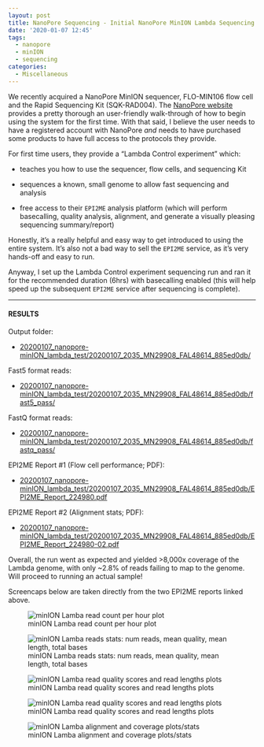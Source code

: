 ```yaml
---
layout: post
title: NanoPore Sequencing - Initial NanoPore MinION Lambda Sequencing Test
date: '2020-01-07 12:45'
tags:
  - nanopore
  - minION
  - sequencing
categories:
  - Miscellaneous
---
```

We recently acquired a NanoPore MinION sequencer, FLO-MIN106 flow cell and the Rapid Sequencing Kit (SQK-RAD004). The [NanoPore website](https://community.nanoporetech.com/guides/minion/rapid/introduction) provides a pretty thorough an user-friendly walk-through of how to begin using the system for the first time. With that said, I believe the user needs to have a registered account with NanoPore _and_ needs to have purchased some products to have full access to the protocols they provide.

For first time users, they provide a "Lambda Control experiment" which:

- teaches you how to use the sequencer, flow cells, and sequencing Kit

- sequences a known, small genome to allow fast sequencing and analysis

- free access to their `EPI2ME` analysis platform (which will perform basecalling, quality analysis, alignment, and generate a visually pleasing sequencing summary/report)

Honestly, it's a really helpful and easy way to get introduced to using the entire system. It's also not a bad way to sell the `EPI2ME` service, as it's very hands-off and easy to run.

Anyway, I set up the Lambda Control experiment sequencing run and ran it for the recommended duration (6hrs) with basecalling enabled (this will help speed up the subsequent `EPI2ME` service after sequencing is complete).

---

#### RESULTS

Output folder:

- [20200107_nanopore-minION_lambda_test/20200107_2035_MN29908_FAL48614_885ed0db/](https://gannet.fish.washington.edu/Atumefaciens/20200107_nanopore-minION_lambda_test/20200107_2035_MN29908_FAL48614_885ed0db/)

Fast5 format reads:

 - [20200107_nanopore-minION_lambda_test/20200107_2035_MN29908_FAL48614_885ed0db/fast5_pass/](https://gannet.fish.washington.edu/Atumefaciens/20200107_nanopore-minION_lambda_test/20200107_2035_MN29908_FAL48614_885ed0db/fast5_pass/)

 FastQ format reads:

 - [20200107_nanopore-minION_lambda_test/20200107_2035_MN29908_FAL48614_885ed0db/fastq_pass/](https://gannet.fish.washington.edu/Atumefaciens/20200107_nanopore-minION_lambda_test/20200107_2035_MN29908_FAL48614_885ed0db/fastq_pass/)

 EPI2ME Report \#1 (Flow cell performance; PDF):

 - [20200107_nanopore-minION_lambda_test/20200107_2035_MN29908_FAL48614_885ed0db/EPI2ME_Report_224980.pdf](https://gannet.fish.washington.edu/Atumefaciens/20200107_nanopore-minION_lambda_test/20200107_2035_MN29908_FAL48614_885ed0db/EPI2ME_Report_224980.pdf)

 EPI2ME Report \#2 (Alignment stats; PDF):

 - [20200107_nanopore-minION_lambda_test/20200107_2035_MN29908_FAL48614_885ed0db/EPI2ME_Report_224980-02.pdf](https://gannet.fish.washington.edu/Atumefaciens/20200107_nanopore-minION_lambda_test/20200107_2035_MN29908_FAL48614_885ed0db/EPI2ME_Report_224980-02.pdf)


Overall, the run went as expected and yielded >8,000x coverage of the Lambda genome, with only ~2.8% of reads failing to map to the genome. Will proceed to running an actual sample! 

Screencaps below are taken directly from the two EPI2ME reports linked above.


![minION Lamba read count per hour plot](https://github.com/RobertsLab/sams-notebook/blob/master/images/screencaps/20200107_nanopore-minION_lambda_test-01.png?raw=true)

![minION Lamba reads stats: num reads, mean quality, mean length, total bases](https://github.com/RobertsLab/sams-notebook/blob/master/images/screencaps/20200107_nanopore-minION_lambda_test-02.png?raw=true)

![minION Lamba read quality scores and read lengths plots](https://github.com/RobertsLab/sams-notebook/blob/master/images/screencaps/20200107_nanopore-minION_lambda_test-03.png?raw=true)

![minION Lamba read quality scores and read lengths plots](https://github.com/RobertsLab/sams-notebook/blob/master/images/screencaps/20200107_nanopore-minION_lambda_test-03.png?raw=true)

![minION Lamba alignment and coverage plots/stats](https://github.com/RobertsLab/sams-notebook/blob/master/images/screencaps/20200107_nanopore-minION_lambda_test-04.png?raw=true)

